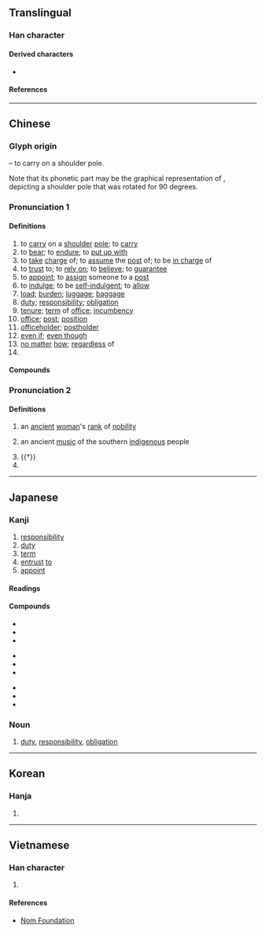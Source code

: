 {{also|仟|件}}
{{character info/new}}
==Translingual==
{{stroke order|strokes=6}}

===Han character===
{{Han char|rn=9|rad=人|as=04|sn=6|four=22214|canj=OHG|ids=⿰亻壬}}

====Derived characters====
* {{l|mul|[[姙]], [[㤛]], [[拰]], [[㳝]], [[栣]], [[𭴞]], [[𭹆]], [[秹]], [[絍]]([[𫟃]]), [[袵]], [[䛘]]([[𬣯]]), [[銋]], [[餁]], [[荏]], [[䇮]], [[𫕤]], [[凭]], [[𫶭]], [[恁]], [[栠]], [[㶵]], [[𬓧]], [[䋕]], [[賃]]([[赁]]), [[䣸]], [[鵀]]([[𬸊]])}}

====References====
{{Han ref|kx=0094.240|dkj=00416|dj=0200.150|hdz=10122.060|uh=4EFB}}

----

==Chinese==
{{zh-forms}}

===Glyph origin===
{{Han etyl}}
{{Han compound|人|alt1=亻|t1=person|壬|ls=psc|c1=s|c2=p}} – to carry on a shoulder pole.

Note that its phonetic part {{och-l|壬|id=2}} may be the graphical representation of {{lang|zh|任}}, depicting a shoulder pole that was rotated for 90 degrees.

===Pronunciation 1===
{{zh-pron
|m=rèn
|c=jam6
|h=pfs=yim/ngim
|md=êng
|mn=qz,tp,xm:līm/kh,zz:jīm
|mn-t=rim6
|w=3zen
|w_note=literary
|dial=2
|mc=2
|oc=1,2
|cat=v,n,conj,cls
}}

====Definitions====
{{zh-hanzi}}

# to [[carry]] on a [[shoulder]] [[pole]]; to [[carry]]
# to [[bear]]; to [[endure]]; to [[put up with]]
# to [[take]] [[charge]] of; to [[assume]] the [[post]] of; to be [[in charge]] of
# to [[trust]] to; to [[rely on]]; to [[believe]]; to [[guarantee]]
# to [[appoint]]; to [[assign]] someone to a [[post]]
# to [[indulge]]; to be [[self-indulgent]]; to [[allow]]
# [[load]]; [[burden]]; [[luggage]]; [[baggage]]
# [[duty]]; [[responsibility]]; [[obligation]]
# [[tenure]]; [[term]] of [[office]]; [[incumbency]]
# [[office]]; [[post]]; [[position]]
# [[officeholder]]; [[postholder]]
# [[even if]]; [[even though]]
# [[no matter]] [[how]]; [[regardless]] of
# {{zh-classifier|[[term]]s of [[office]]}}

====Compounds====
{{zh-der|不任|委任|一身二任|主任|出任|一任|兼任|國際責任|信任投票|刑事責任|充任|升任|力不勝任|專任|上任|前任|復任|後任|器任|到任|不信任案|卸任|常任|就任|委任統治|得權重任|寵任|委任狀|勝任愉快|委任直選|信任|原任|在任|主任委員|委任立法|勝任|勢任|可任|力微任重|大任|信任狀|叨任|放蕩任氣|會任之家|棟梁之任|科任|擔任|治任|派任|歷任|柄任|承任|現任|猥當大任|知人善任|科任老師|新任|留任|特任|眾怒難任|放任自流|政治責任|燮和之任|用賢任能|放任行為|無任之祿|推賢任人|矜己任智|教務主任|無任|接任|民事責任|放任|撤任|續任|責任保險|走馬上任|選賢任能|致遠任重|聽之任之|連階累任|非異人任|薦賢任能|責任制|膺任|繼任|進賢任能|聽天任命|責任感|責任內閣|調任|親任|難當重任|級任老師|責任|聽任|職任|走馬赴任|赴任|選任|革職留任|級任導師|聘任制|級任制|級任|輕財任俠|聘任|重責大任|重任|蒞任|適任|道遠任重|道義責任|連任|轉任|難任|解任|離任|負才任氣|高下任心|走馬之任|簡任|舉賢任能|責任事故|薦任|荐任|走馬到任|自由放任|連帶責任}}

===Pronunciation 2===
{{zh-pron
|m=rén
|c=jam4
|mn=qz,xm:lîm/zz:jîm
|w=3nyin
|w_note=vernacular (“surname”)
|dial=1
|mc=1
|oc=n,1
|cat=n,a,pn
}}

====Definitions====
{{zh-hanzi}}

# {{lb|zh|historical}} an [[ancient]] [[woman]]'s [[rank]] of [[nobility]]
# {{lb|zh|historical}} an ancient [[music]] of the southern [[indigenous]] people
# {{†}} {{zh-alt-form|壬|[[artful]]}}
# {{surname|lang=zh}}

{{zh-cat|Intermediate}}

----

==Japanese==

===Kanji===
{{ja-kanji|grade=5|rs=人04}}

# [[responsibility]]
# [[duty]]
# [[term]]
# [[entrust]] [[to]]
# [[appoint]]

====Readings====
{{ja-readings
|goon=にん<にん<にむ
|kanon=じん<じん<じむ
|kun=まか-す, まか-せる, にな-う, た-える
|nanori=さ, とう, ひで
}}

====Compounds====
{{top3}}
* {{ja-r|責任|せきにん}}
* {{ja-r|委任|いにん}}
* {{ja-r|解任|かいにん}}
{{mid3}}
* {{ja-r|無責任|むせきにん}}
* {{ja-r|専任|せんにん}}
* {{ja-r|信任|しんにん}}
{{mid3}}
* {{ja-r|任天堂|にんてんどう}}
* {{ja-r|任命|にんめい}}
* {{ja-r|任務|にんむ}}
{{bottom}}

===Noun===
{{ja-noun|にん}}

# [[duty]], [[responsibility]], [[obligation]]

----

==Korean==

===Hanja===
{{ko-hanja|hangeul=임|rv=[[yim]]|mr=[[im]]}}

# {{defn|lang=ko|sort=人04}}

----

==Vietnamese==

===Han character===
{{vi-hantu|[[nhậm]], [[nhẩm]], [[nhầm]], [[nhiệm]], [[nhâm]], [[nhăm]], [[nhặm]], [[vững]]|rs=人04}}

# {{defn|lang=vi|sort=人04}}

====References====
* [http://nomfoundation.org/common/nom_details.php?codepoint=4efb Nom Foundation]